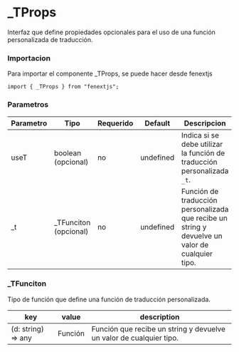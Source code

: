 # _TProps

Interfaz que define propiedades opcionales para el uso de una función personalizada de traducción.

### Importacion

Para importar el componente _TProps, se puede hacer desde fenextjs

```tsx copy
import { _TProps } from "fenextjs";
```

### Parametros

| Parametro | Tipo | Requerido | Default | Descripcion |
| --------- | ---- | --------- | ------- | ----------- |
| useT | boolean (opcional) | no | undefined | Indica si se debe utilizar la función de traducción personalizada `_t`. |
| _t | _TFunciton (opcional) | no | undefined | Función de traducción personalizada que recibe un string y devuelve un valor de cualquier tipo. |

### _TFunciton

Tipo de función que define una función de traducción personalizada.

| key | value | description |
| --- | --- | --- |
| (d: string) =\> any | Función | Función que recibe un string y devuelve un valor de cualquier tipo. |
